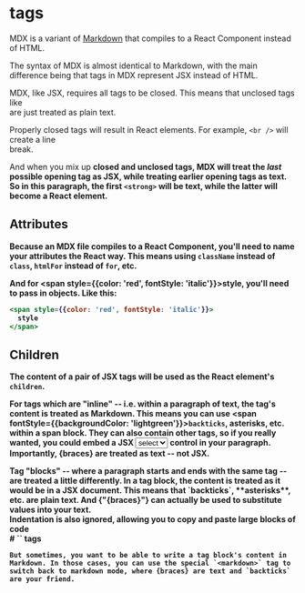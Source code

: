 


tags
====

MDX is a variant of [Markdown](https://daringfireball.net/projects/markdown/) that compiles to a React Component instead of HTML.

The syntax of MDX is almost identical to Markdown, with the main difference being that tags in MDX represent JSX instead of HTML.

MDX, like JSX, requires all tags to be closed. This means that unclosed tags like <br> are just treated as plain text.

Properly closed tags will result in React elements. For example, `<br />` will create a line <br /> break.

And when you mix up <strong>closed and <strong>unclosed</strong> tags, MDX will treat the *last* possible opening tag as JSX, while treating earlier opening tags as text. So in this paragraph, the first `<strong>` will be text, while the latter will become a React element.





Attributes
----------

Because an MDX file compiles to a React Component, you'll need to name your attributes the React way. This means using `className` instead of `class`, `htmlFor` instead of `for`, etc.

And for <span style={{color: 'red', fontStyle: 'italic'}}>style</span>, you'll need to pass in objects. Like this:

```jsx
<span style={{color: 'red', fontStyle: 'italic'}}>
  style
</span>
```

Children
--------

The content of a pair of JSX tags will be used as the React element's `children`.

For tags which are "inline" -- i.e. within a paragraph of text, the tag's content is treated as Markdown. This means you can use <span fontStyle={{backgroundColor: 'lightgreen'}}>`backticks`, **asterisks**, etc.</span> within a span block. They can also contain other tags, so if you really wanted, you could embed a JSX <select><option>select</option></select> control in your paragraph. Importantly, {braces} are treated as text -- not JSX.

<div>
  Tag "blocks" -- where a paragraph starts and ends with the same tag -- are treated a little differently. In a tag block, the content is treated as it would be in a JSX document. This means that `backticks`, **asterisks**, etc. are plain text. And {"{braces}"} can actually be used to substitute values into your text.

  <div>
    <div>
      Indentation is also ignored, allowing you to copy and paste large blocks of code
    </div>
  </div>

  <markdown>
    # `<markdown>` tags

    But sometimes, you want to be able to write a tag block's content in Markdown. In those cases, you can use the special `<markdown>` tag to switch back to markdown mode, where {braces} are text and `backticks` are your friend.
  </markdown>
</div>





